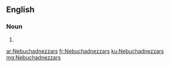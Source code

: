 ==English==

===Noun===
{{head|en|noun plural form}}

# {{plural of|Nebuchadnezzar|lang=en}}

[[ar:Nebuchadnezzars]]
[[fr:Nebuchadnezzars]]
[[ku:Nebuchadnezzars]]
[[mg:Nebuchadnezzars]]